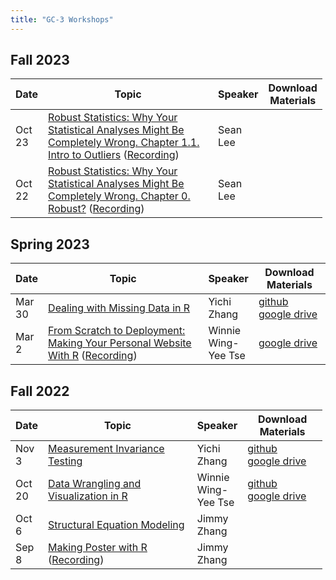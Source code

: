 ```yaml
---
title: "GC-3 Workshops"
---
```


## Fall 2023

+---------+---------------------------------------------------------------------------------------------------------------------------------------------------------------------------------------------------------------+----------+--------------------+
| Date    | Topic                                                                                                                                                                                                         | Speaker  | Download Materials |
+=========+===============================================================================================================================================================================================================+==========+====================+
| Oct 23  | [Robust Statistics: Why Your Statistical Analyses Might Be Completely Wrong. Chapter 1.1. Intro to Outliers](workshop/20231023_introOutliers.html) ([Recording](https://www.youtube.com/watch?v=D73AjnaQfEE)) | Sean Lee |                    |
+---------+---------------------------------------------------------------------------------------------------------------------------------------------------------------------------------------------------------------+----------+--------------------+
| Oct 22  | [Robust Statistics: Why Your Statistical Analyses Might Be Completely Wrong. Chapter 0. Robust?](workshop/20231022_introRobust.html) ([Recording](https://www.youtube.com/watch?v=_lApTobmNf4))               | Sean Lee |                    |
+---------+---------------------------------------------------------------------------------------------------------------------------------------------------------------------------------------------------------------+----------+--------------------+

## Spring 2023

+---------+----------------------------------------------------------------------------------------------------------------------------------------------------------------------------------------------------------------------------------------------------------------------------------+---------------------+---------------------------------------------------------------------------------------------------------+
| Date    | Topic                                                                                                                                                                                                                                                                            | Speaker             | Download Materials                                                                                      |
+=========+==================================================================================================================================================================================================================================================================================+=====================+=========================================================================================================+
| Mar 30  | [Dealing with Missing Data in R](workshop/20230330_missing_data.html)                                                                                                                                                                                                            | Yichi Zhang         | [github](https://github.com/YichiZhang2024/Missing_Data)\                                               |
|         |                                                                                                                                                                                                                                                                                  |                     | [google drive](https://drive.google.com/drive/folders/1KKRtMp3uvO16ESl1lt391xSspqGCu8st?usp=share_link) |
+---------+----------------------------------------------------------------------------------------------------------------------------------------------------------------------------------------------------------------------------------------------------------------------------------+---------------------+---------------------------------------------------------------------------------------------------------+
| Mar 2   | [From Scratch to Deployment: Making Your Personal Website With R](workshop/20230302_website_creation.html) ([Recording](https://usc.zoom.us/rec/play/xVcr_eCyhoIu0ccTGqz98GcLA9ZxDNRiSAtGzSeyvb1q8x_cEGjOUNlmOykrwyZFgc9Y8cEdVTCuTRQ7.Go4aknp4--yqNVJD?startTime=1677787309000)) | Winnie Wing-Yee Tse | [google drive](https://drive.google.com/drive/folders/1b477f2L9nLzG5p-PamEgnde__Ks1bV_l?usp=share_link) |
+---------+----------------------------------------------------------------------------------------------------------------------------------------------------------------------------------------------------------------------------------------------------------------------------------+---------------------+---------------------------------------------------------------------------------------------------------+

## Fall 2022

+---------+-----------------------------------------------------------------------------------------------------------------------------------------------------------------------------------------------------------------------+---------------------+---------------------------------------------------------------------------------------------------------+
| Date    | Topic                                                                                                                                                                                                                 | Speaker             | Download Materials                                                                                      |
+=========+=======================================================================================================================================================================================================================+=====================+=========================================================================================================+
| Nov 3   | [Measurement Invariance Testing](workshop/20221103_measurement_invariance.html)                                                                                                                                       | Yichi Zhang         | [github](https://github.com/YichiZhang2024/GC-3-workshop-Measurement-Invariance)\                       |
|         |                                                                                                                                                                                                                       |                     | [google drive](https://drive.google.com/drive/folders/1iyddBrb_GjVl2roJ2XCsbK2PGbyVmWg3?usp=share_link) |
+---------+-----------------------------------------------------------------------------------------------------------------------------------------------------------------------------------------------------------------------+---------------------+---------------------------------------------------------------------------------------------------------+
| Oct 20  | [Data Wrangling and Visualization in R](workshop/20221020_data_wrangling.html)                                                                                                                                        | Winnie Wing-Yee Tse | [github](https://github.com/winniewytse/gc3-tidyverse-workshop)\                                        |
|         |                                                                                                                                                                                                                       |                     | [google drive](https://drive.google.com/drive/folders/1H11lYdka0uNMulTloxrS2fz6yS-DQp2Y?usp=share_link) |
+---------+-----------------------------------------------------------------------------------------------------------------------------------------------------------------------------------------------------------------------+---------------------+---------------------------------------------------------------------------------------------------------+
| Oct 6   | [Structural Equation Modeling](workshop/20221006_SEM.html)                                                                                                                                                            | Jimmy Zhang         |                                                                                                         |
+---------+-----------------------------------------------------------------------------------------------------------------------------------------------------------------------------------------------------------------------+---------------------+---------------------------------------------------------------------------------------------------------+
| Sep 8   | [Making Poster with R](workshop/20220908_poster.html) ([Recording](https://usc.zoom.us/rec/play/nfaj5Md_Xi2VCR0lFsgR5jD1QS-Dg12D2emOtKjCkH38esWMP-qLCh0MGL-nG7ASKhLZPpA2CVbQ6hs2.I4XgJ31BanW-MthN?continueMode=true)) | Jimmy Zhang         |                                                                                                         |
+---------+-----------------------------------------------------------------------------------------------------------------------------------------------------------------------------------------------------------------------+---------------------+---------------------------------------------------------------------------------------------------------+

<!-- SEM -->

<!-- [github](https://github.com/Gengrui-Zhang/GC3_IntroSEM)\ -->

<!-- [google drive](https://drive.google.com/drive/folders/1_C8g9k0gEYpD_Q7n711u0_aElB4J4dKv?usp=share_link) -->

<!-- Poster -->

<!-- [github](https://github.com/Gengrui-Zhang/PosterExample) -->
